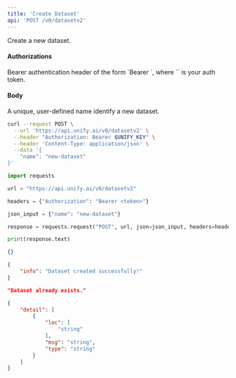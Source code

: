 ```yaml
---
title: 'Create Dataset'
api: 'POST /v0/datasetv2'
---
```

Create a new dataset.

#### Authorizations

<ParamField header="Authorization" type="string" required="true">
  Bearer authentication header of the form `Bearer <token>`, where `<token>` is your auth token.
</ParamField>

#### Body

<ParamField body="name" type="string" required="true">
A unique, user-defined name identify a new dataset.
</ParamField>

<RequestExample>

```bash cURL
curl --request POST \
  --url 'https://api.unify.ai/v0/datasetv2' \
  --header "Authorization: Bearer $UNIFY_KEY" \
  --header 'Content-Type: application/json' \
  --data '{
    "name": "new-dataset"
}'
```

```python Python
import requests

url = "https://api.unify.ai/v0/datasetv2"

headers = {"Authorization": "Bearer <token>"}

json_input = {"name": "new-dataset"}

response = requests.request("POST", url, json=json_input, headers=headers)

print(response.text)
```

</RequestExample>
<ResponseExample>

```json 200
{}
```

```json 201
{
    "info": "Dataset created successfully!"
}
```

```json 400
"Dataset already exists."
```

```json 422
{
    "detail": [
        {
            "loc": [
                "string"
            ],
            "msg": "string",
            "type": "string"
        }
    ]
}
```

</ResponseExample>
